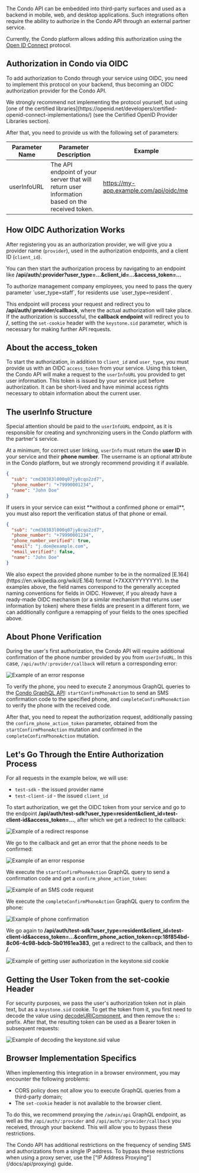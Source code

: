 The Condo API can be embedded into third-party surfaces and used as a backend
in mobile, web, and desktop applications.
Such integrations often require the ability to authorize in the Condo API through an external partner service.

Currently, the Condo platform allows adding this authorization using the [Open ID Connect](https://openid.net/developers/how-connect-works/) protocol.


## Authorization in Condo via OIDC

To add authorization to Condo through your service using OIDC,
you need to implement this protocol on your backend, thus becoming an OIDC authorization provider for the Condo API.

<Alert type='warning'>
We strongly recommend not implementing the protocol yourself, but
using [one of the certified libraries](https://openid.net/developers/certified-openid-connect-implementations/) (see the Certified OpenID Provider Libraries section).
</Alert>

After that, you need to provide us with the following set of parameters:

| Parameter Name | Parameter Description                                                                                               | Example                                   |
|----------------|---------------------------------------------------------------------------------------------------------------------|-------------------------------------------|
| userInfoURL    | The API endpoint of your server that will return user information based on the received token.                      | https://my-app.example.com/api/oidc/me    |

## How OIDC Authorization Works

After registering you as an authorization provider, we will give you a provider name (`provider`),
used in the authorization endpoints, and a client ID (`client_id`).

You can then start the authorization process by navigating to an endpoint like **/api/auth/:provider?user_type=...&client_id=...&access_token=...**

<Alert type='info'>
To authorize management company employees, you need to pass the query parameter `user_type=staff`, for residents use `user_type=resident`.
</Alert>

This endpoint will process your request and redirect you to **/api/auth/:provider/callback**,
where the actual authorization will take place.
If the authorization is successful, the **callback endpoint** will redirect you to **/**, setting the `set-cookie` header with the `keystone.sid` parameter,
which is necessary for making further API requests.

## About the access_token

To start the authorization, in addition to `client_id` and `user_type`, you must provide us with an OIDC `access_token` from your service.
Using this token, the Condo API will make a request to the `userInfoURL` you provided to get user information.
This token is issued by your service just before authorization.
It can be short-lived and have minimal access rights necessary to obtain information about the current user.

## The userInfo Structure

Special attention should be paid to the `userInfoURL` endpoint,
as it is responsible for creating and synchronizing users in the Condo platform with the partner's service.

At a minimum, for correct user linking, `userInfo` must return the **user ID** in your service and their **phone number**.
The username is an optional attribute in the Condo platform, but we strongly recommend providing it if available.

```json
{
  "sub": "cmd30383l000q07jy8cqo2zd7",
  "phone_number": "+79990001234",
  "name": "John Doe"
}
```

<Alert type='warning'>
If users in your service can exist **without a confirmed phone or email**,
you must also report the verification status of that phone or email.
</Alert>

```json
{
  "sub": "cmd30383l000q07jy8cqo2zd7",
  "phone_number": "+79990001234",
  "phone_number_verified": true,
  "email": "j.doe@example.com",
  "email_verified": false,
  "name": "John Doe"
}
```

<Alert type='info'>
We also expect the provided phone number to be in the normalized [E.164](https://en.wikipedia.org/wiki/E.164) format (+7XXXYYYYYYYY).
</Alert>

<Alert type='info'>
In the examples above, the field names correspond to the generally accepted naming conventions for fields in OIDC.
However, if you already have a ready-made OIDC mechanism (or a similar mechanism that returns user information by token)
where these fields are present in a different form, we can additionally configure a remapping of your fields to the ones specified above.
</Alert>

## About Phone Verification

During the user's first authorization, the Condo API will require additional confirmation of the phone number
provided by you from `userInfoURL`. In this case, `/api/auth/:provider/callback` will return a corresponding error:

![Example of an error response](/api/auth-confirm-phone-error.png)

To verify the phone, you need to execute 2 anonymous GraphQL queries to the [Condo GraphQL API](/docs/api/about):
`startConfirmPhoneAction` to send an SMS confirmation code to the specified phone, and `completeConfirmPhoneAction`
to verify the phone with the received code.

After that, you need to repeat the authorization request, additionally passing the `confirm_phone_action_token` parameter,
obtained from the `startConfirmPhoneAction` mutation and confirmed in the `completeConfirmPhoneAction` mutation.

## Let's Go Through the Entire Authorization Process

For all requests in the example below, we will use:
- `test-sdk` - the issued provider name
- `test-client-id` - the issued `client_id`

To start authorization, we get the OIDC token from your service and go to the endpoint **/api/auth/test-sdk?user_type=resident&client_id=test-client-id&access_token=...**,
after which we get a redirect to the callback:

![Example of a redirect response](/api/auth-sdk-redirect.png)

We go to the callback and get an error that the phone needs to be confirmed:

![Example of an error response](/api/auth-confirm-phone-error.png)

We execute the `startConfirmPhoneAction` GraphQL query to send a confirmation code and get a `confirm_phone_action_token`:

![Example of an SMS code request](/api/auth-start-confirm-phone-action.png)

We execute the `completeConfirmPhoneAction` GraphQL query to confirm the phone:

![Example of phone confirmation](/api/auth-complete-confirm-phone-action.png)

We go again to **/api/auth/test-sdk?user_type=resident&client_id=test-client-id&access_token=...&confirm_phone_action_token=cp:18f854bd-8c06-4c98-bdcb-5b01f61ea383**,
get a redirect to the callback, and then to **/**.

![Example of getting user authorization in the keystone.sid cookie](/api/auth-sdk-success-redirect.png)

## Getting the User Token from the set-cookie Header

For security purposes, we pass the user's authorization token not in plain text, but as a `keystone.sid` cookie.
To get the token from it, you first need to decode the value using [decodeURIComponent](https://developer.mozilla.org/en-US/docs/Web/JavaScript/Reference/Global_Objects/decodeURIComponent),
and then remove the `s:` prefix. After that, the resulting token can be used as a Bearer token in subsequent requests:

![Example of decoding the keystone.sid value](/api/auth-decode-auth-cookie.png)

## Browser Implementation Specifics

When implementing this integration in a browser environment, you may encounter the following problems:
 - CORS policy does not allow you to execute GraphQL queries from a third-party domain;
 - The `set-cookie` header is not available to the browser client.

To do this, we recommend proxying the `/admin/api` GraphQL endpoint, as well as the `/api/auth/:provider` and `/api/auth/:provider/callback` you received,
through your backend. This will allow you to bypass these restrictions.

<Alert type='warning'>
The Condo API has additional restrictions on the frequency of sending SMS and authorizations from a single IP address.
To bypass these restrictions when using a proxy server, use the ["IP Address Proxying"](/docs/api/proxying) guide.
</Alert>
